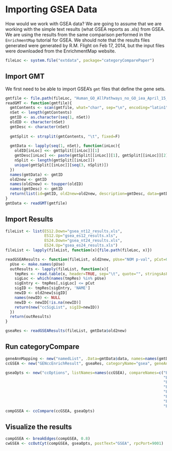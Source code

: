 <!--
  %\VignetteEngine{knitr}
  %\VignetteIndexEntry{Importing GSEA}
  %\VignetteDepends{categoryComparePaper}
-->

# Importing GSEA Data

How would we work with GSEA data? We are going to assume that we are working with the simple text results (what GSEA reports as .xls) from GSEA. We are using the results from the same comparison performed in the `EnrichmentMap` tutorial for GSEA. We should note that the results files generated were generated by R.M. Flight on Feb 17, 2014, but the input files were downloaded from the EnrichmentMap website.

```r
fileLoc <- system.file("extdata", package="categoryComparePaper")
```

## Import GMT

We first need to be able to import GSEA's `gmt` files that define the gene sets.

```r
gmtfile <- file.path(fileLoc, "Human_GO_AllPathways_no_GO_iea_April_15_2013_symbol.gmt.gz")
readGMT <- function(gmtfile){
  gmtContents <- scan(gmtfile, what="char", sep="\n", encoding="latin1")
  nSet <- length(gmtContents)
  gmtID <- as.character(seq(1, nSet))
  oldID <- character(nSet)
  gmtDesc <- character(nSet)
  
  gmtSplit <- strsplit(gmtContents, "\t", fixed=F)
    
  gmtData <- lapply(seq(1, nSet), function(inLoc){
    oldID[inLoc] <<- gmtSplit[[inLoc]][1]
    gmtDesc[inLoc] <<- paste(gmtSplit[[inLoc]][1], gmtSplit[[inLoc]][2], sep="::")
    nSplit <- length(gmtSplit[[inLoc]])
    unique(gmtSplit[[inLoc]][seq(3, nSplit)])
  })
  names(gmtData) <- gmtID
  old2new <- gmtID
  names(old2new) <- toupper(oldID)
  names(gmtDesc) <- gmtID
  return(list(id=gmtID, old2new=old2new, description=gmtDesc, data=gmtData))
}
gmtData <- readGMT(gmtfile)
```

## Import Results

```r
fileList <- list(ES12.Down="gsea_nt12_results.xls",
                 ES12.Up="gsea_es12_results.xls",
                 ES24.Down="gsea_nt24_results.xls",
                 ES24.Up="gsea_es24_results.xls")
fileList <- lapply(fileList, function(x){file.path(fileLoc, x)})

readGSEAResults <- function(fileList, old2new, pUse="NOM p-val", pCut=0.01){
  pUse <- make.names(pUse)
  outResults <- lapply(fileList, function(x){
    tmpRes <- read.table(x, header=TRUE, sep="\t", quote="", stringsAsFactors=FALSE)
    sigLoc <- which(names(tmpRes) %in% pUse)
    sigEntry <- tmpRes[,sigLoc] <= pCut
    sigID <- tmpRes[sigEntry, 'NAME']
    newID <- old2new[sigID]
    names(newID) <- NULL
    newID <- newID[!is.na(newID)]
    return(new("ccSigList", sigID=newID))
  })
  return(outResults)
}

gseaRes <- readGSEAResults(fileList, gmtData$old2new)
```

## Run categoryCompare

```r
geneAnnMapping <- new("namedList", .Data=gmtData$data, names=names(gmtData$data))
ccGSEA <- new("GENccEnrichResult", gseaRes, categoryName="gsea", geneAnnMapping=geneAnnMapping, overlapType="overlap", annDescription=gmtData$description)

gseaOpts <- new("ccOptions", listNames=names(ccGSEA), compareNames=c("ES12.Up",
                                                                     "ES12.Down",
                                                                     "ES24.Up",
                                                                     "ES24.Down",
                                                                     "ES12.Up,ES24.Up",
                                                                     "ES12.Up,ES24.Down",
                                                                     "ES12.Down,ES24.Up",
                                                                     "ES12.Down,ES24.Down"))
compGSEA <- ccCompare(ccGSEA, gseaOpts)
```

## Visualize the results

```r
compGSEA <- breakEdges(compGSEA, 0.8)
cwGSEA <- ccOutCyt(compGSEA, gseaOpts, postText="GSEA", rpcPort=9001)
```

